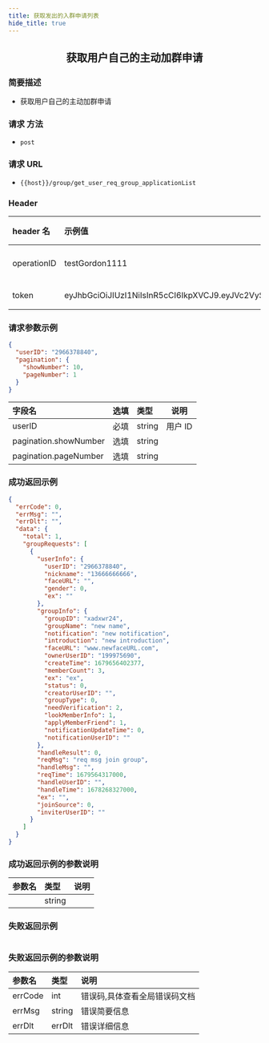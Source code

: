 ```yaml
---
title: 获取发出的入群申请列表
hide_title: true
---
```


<center>

## 获取用户自己的主动加群申请

</center>

### 简要描述

- 获取用户自己的主动加群申请

### 请求 方法

- `post`

### 请求 URL

- `{{host}}/group/get_user_req_group_applicationList`

### Header

| header 名   | 示例值                                                                                                                                                                                                      | 选填 | 类型   | 说明                         |
| :---------- | :---------------------------------------------------------------------------------------------------------------------------------------------------------------------------------------------------------- | :--- | ------ | ---------------------------- |
| operationID | testGordon1111                                                                                                                                                                                              | 必填 | string | operationID 用于全局链路追踪 |
| token       | eyJhbGciOiJIUzI1NiIsInR5cCI6IkpXVCJ9.eyJVc2VySUQiOiJvcGVuSU0xMjM0NTYiLCJQbGF0Zm9ybUlEIjoxLCJleHAiOjE2OTU4MjE4MDUsIm5iZiI6MTY4ODA0NTUwNSwiaWF0IjoxNjg4MDQ1ODA1fQ.cY4ecn4qNO59uOkjLiJXSVg57INKOeeXxsNA2ABVFeg | 必填 | string | 管理员或者用户 token         |

### 请求参数示例

```json
{
  "userID": "2966378840",
  "pagination": {
    "showNumber": 10,
    "pageNumber": 1
  }
}
```

| 字段名                | 选填 | 类型   | 说明    |
| :-------------------- | :--- | :----- | ------- |
| userID                | 必填 | string | 用户 ID |
| pagination.showNumber | 选填 | string |         |
| pagination.pageNumber | 选填 | string |         |

### 成功返回示例

```json
{
  "errCode": 0,
  "errMsg": "",
  "errDlt": "",
  "data": {
    "total": 1,
    "groupRequests": [
      {
        "userInfo": {
          "userID": "2966378840",
          "nickname": "13666666666",
          "faceURL": "",
          "gender": 0,
          "ex": ""
        },
        "groupInfo": {
          "groupID": "xadxwr24",
          "groupName": "new name",
          "notification": "new notification",
          "introduction": "new introduction",
          "faceURL": "www.newfaceURL.com",
          "ownerUserID": "199975690",
          "createTime": 1679656402377,
          "memberCount": 3,
          "ex": "ex",
          "status": 0,
          "creatorUserID": "",
          "groupType": 0,
          "needVerification": 2,
          "lookMemberInfo": 1,
          "applyMemberFriend": 1,
          "notificationUpdateTime": 0,
          "notificationUserID": ""
        },
        "handleResult": 0,
        "reqMsg": "req msg join group",
        "handleMsg": "",
        "reqTime": 1679564317000,
        "handleUserID": "",
        "handleTime": 1678268327000,
        "ex": "",
        "joinSource": 0,
        "inviterUserID": ""
      }
    ]
  }
}
```

### 成功返回示例的参数说明

| 参数名 | 类型   | 说明 |
| :----- | :----- | :--- |
|        | string |      |

### 失败返回示例

```json

```

### 失败返回示例的参数说明

| 参数名  | 类型   | 说明                          |
| :------ | :----- | :---------------------------- |
| errCode | int    | 错误码,具体查看全局错误码文档 |
| errMsg  | string | 错误简要信息                  |
| errDlt  | errDlt | 错误详细信息                  |
